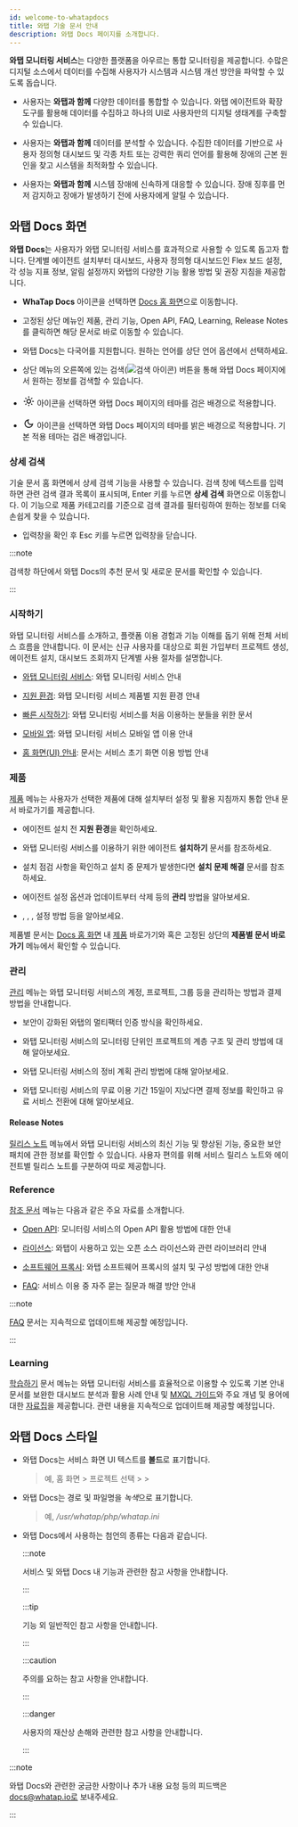 ```yaml
---
id: welcome-to-whatapdocs
title: 와탭 기술 문서 안내
description: 와탭 Docs 페이지를 소개합니다.
---
```


**와탭 모니터링 서비스**는 다양한 플랫폼을 아우르는 통합 모니터링을 제공합니다. 수많은 디지털 소스에서 데이터를 수집해 사용자가 시스템과 시스템 개선 방안을 파악할 수 있도록 돕습니다. 

* 사용자는 **와탭과 함께** 다양한 데이터를 통합할 수 있습니다. 와탭 에이전트와 확장 도구를 활용해 데이터를 수집하고 하나의 UI로 사용자만의 디지털 생태계를 구축할 수 있습니다. 

* 사용자는 **와탭과 함께** 데이터를 분석할 수 있습니다. 수집한 데이터를 기반으로 사용자 정의형 대시보드 및 각종 차트 또는 강력한 쿼리 언어를 활용해 장애의 근본 원인을 찾고 시스템을 최적화할 수 있습니다.

* 사용자는 **와탭과 함께** 시스템 장애에 신속하게 대응할 수 있습니다. 장애 징후를 먼저 감지하고 장애가 발생하기 전에 사용자에게 알릴 수 있습니다.

## 와탭 Docs 화면

**와탭 Docs**는 사용자가 와탭 모니터링 서비스를 효과적으로 사용할 수 있도록 돕고자 합니다. 단계별 에이전트 설치부터 대시보드, 사용자 정의형 대시보드인 Flex 보드 설정, 각 성능 지표 정보, 알림 설정까지 와탭의 다양한 기능 활용 방법 및 권장 지침을 제공합니다. 

* **WhaTap Docs** 아이콘을 선택하면 [Docs 홈 화면](./)으로 이동합니다.

* 고정된 상단 메뉴인 제품, 관리 기능, Open API, FAQ, Learning, Release Notes를 클릭하면 해당 문서로 바로 이동할 수 있습니다. 

* 와탭 Docs는 다국어를 지원합니다. 원하는 언어를 상단 언어 옵션에서 선택하세요.

* 상단 메뉴의 오른쪽에 있는 검색(![검색 아이콘](/img/ico-search.svg)) 버튼을 통해 와탭 Docs 페이지에서 원하는 정보를 검색할 수 있습니다.

* <svg viewBox="0 -4 24 26" width="22" height="22" class="ic-gs"><path fill="currentColor" d="M12,9c1.65,0,3,1.35,3,3s-1.35,3-3,3s-3-1.35-3-3S10.35,9,12,9 M12,7c-2.76,0-5,2.24-5,5s2.24,5,5,5s5-2.24,5-5 S14.76,7,12,7L12,7z M2,13l2,0c0.55,0,1-0.45,1-1s-0.45-1-1-1l-2,0c-0.55,0-1,0.45-1,1S1.45,13,2,13z M20,13l2,0c0.55,0,1-0.45,1-1 s-0.45-1-1-1l-2,0c-0.55,0-1,0.45-1,1S19.45,13,20,13z M11,2v2c0,0.55,0.45,1,1,1s1-0.45,1-1V2c0-0.55-0.45-1-1-1S11,1.45,11,2z M11,20v2c0,0.55,0.45,1,1,1s1-0.45,1-1v-2c0-0.55-0.45-1-1-1C11.45,19,11,19.45,11,20z M5.99,4.58c-0.39-0.39-1.03-0.39-1.41,0 c-0.39,0.39-0.39,1.03,0,1.41l1.06,1.06c0.39,0.39,1.03,0.39,1.41,0s0.39-1.03,0-1.41L5.99,4.58z M18.36,16.95 c-0.39-0.39-1.03-0.39-1.41,0c-0.39,0.39-0.39,1.03,0,1.41l1.06,1.06c0.39,0.39,1.03,0.39,1.41,0c0.39-0.39,0.39-1.03,0-1.41 L18.36,16.95z M19.42,5.99c0.39-0.39,0.39-1.03,0-1.41c-0.39-0.39-1.03-0.39-1.41,0l-1.06,1.06c-0.39,0.39-0.39,1.03,0,1.41 s1.03,0.39,1.41,0L19.42,5.99z M7.05,18.36c0.39-0.39,0.39-1.03,0-1.41c-0.39-0.39-1.03-0.39-1.41,0l-1.06,1.06 c-0.39,0.39-0.39,1.03,0,1.41s1.03,0.39,1.41,0L7.05,18.36z"></path></svg> 아이콘을 선택하면 와탭 Docs 페이지의 테마를 검은 배경으로 적용합니다.

* <svg viewBox="0 -4 24 26" width="22" height="22" class="ic-gs"><path fill="currentColor" d="M9.37,5.51C9.19,6.15,9.1,6.82,9.1,7.5c0,4.08,3.32,7.4,7.4,7.4c0.68,0,1.35-0.09,1.99-0.27C17.45,17.19,14.93,19,12,19 c-3.86,0-7-3.14-7-7C5,9.07,6.81,6.55,9.37,5.51z M12,3c-4.97,0-9,4.03-9,9s4.03,9,9,9s9-4.03,9-9c0-0.46-0.04-0.92-0.1-1.36 c-0.98,1.37-2.58,2.26-4.4,2.26c-2.98,0-5.4-2.42-5.4-5.4c0-1.81,0.89-3.42,2.26-4.4C12.92,3.04,12.46,3,12,3L12,3z"></path></svg> 아이콘을 선택하면 와탭 Docs 페이지의 테마를 밝은 배경으로 적용합니다. 기본 적용 테마는 검은 배경입니다.

### 상세 검색 

기술 문서 홈 화면에서 상세 검색 기능을 사용할 수 있습니다. 검색 창에 텍스트를 입력하면 관련 검색 결과 목록이 표시되며, Enter 키를 누르면 **상세 검색** 화면으로 이동합니다. 이 기능으로 제품 카테고리를 기준으로 검색 결과를 필터링하여 원하는 정보를 더욱 손쉽게 찾을 수 있습니다.

  * 입력창을 확인 후 Esc 키를 누르면 입력창을 닫습니다.

:::note 

검색창 하단에서 와탭 Docs의 추천 문서 및 새로운 문서를 확인할 수 있습니다.

:::

### 시작하기

와탭 모니터링 서비스를 소개하고, 플랫폼 이용 경험과 기능 이해를 돕기 위해 전체 서비스 흐름을 안내합니다. 이 문서는 신규 사용자를 대상으로 회원 가입부터 프로젝트 생성, 에이전트 설치, 대시보드 조회까지 단계별 사용 절차를 설명합니다.

* [와탭 모니터링 서비스](whatap-overview): 와탭 모니터링 서비스 안내

* [지원 환경](support-env): 와탭 모니터링 서비스 제품별 지원 환경 안내

* [빠른 시작하기](quick-guide): 와탭 모니터링 서비스를 처음 이용하는 분들을 위한 문서

* [모바일 앱](mobile-app.mdx): 와탭 모니터링 서비스 모바일 앱 이용 안내

* [홈 화면(UI) 안내](main-ui-intro-v2): 문서는 서비스 초기 화면 이용 방법 안내

### 제품

[제품](./#shortcut-product) 메뉴는 사용자가 선택한 제품에 대해 설치부터 설정 및 활용 지침까지 통합 안내 문서 바로가기를 제공합니다. 

* 에이전트 설치 전 **지원 환경**을 확인하세요. 

* 와탭 모니터링 서비스를 이용하기 위한 에이전트 **설치하기** 문서를 참조하세요.

* 설치 점검 사항을 확인하고 설치 중 문제가 발생한다면 **설치 문제 해결** 문서를 참조하세요. 

* 에이전트 설정 옵션과 업데이트부터 삭제 등의 **관리** 방법을 알아보세요. 

* <Cmdname sid='dashboard' className='uitext' />, <Cmdname sid='flexboard' className='uitext' />, <Cmdname sid='report' className='uitext' />, <Cmdname sid="event_statistic" className="uitext" /> 설정 방법 등을 알아보세요.

제품별 문서는 [Docs 홈 화면](./) 내 [제품](./#shortcut-product) 바로가기와 혹은 고정된 상단의 **제품별 문서 바로가기** 메뉴에서 확인할 수 있습니다.

### 관리

[관리](manage) 메뉴는 와탭 모니터링 서비스의 계정, 프로젝트, 그룹 등을 관리하는 방법과 결제 방법을 안내합니다. 

* 보안이 강화된 와탭의 멀티팩터 인증 방식을 확인하세요. 

* 와탭 모니터링 서비스의 모니터링 단위인 프로젝트의 계층 구조 및 관리 방법에 대해 알아보세요. 

* 와탭 모니터링 서비스의 정비 계획 관리 방법에 대해 알아보세요. 

* 와탭 모니터링 서비스의 무료 이용 기간 15일이 지났다면 결제 정보를 확인하고 유료 서비스 전환에 대해 알아보세요.

#### Release Notes

[릴리스 노트](release-notes) 메뉴에서 와탭 모니터링 서비스의 최신 기능 및 향상된 기능, 중요한 보안 패치에 관한 정보를 확인할 수 있습니다. 사용자 편의를 위해 서비스 릴리스 노트와 에이전트별 릴리스 노트를 구분하여 따로 제공합니다.

### Reference

[참조 문서](reference) 메뉴는 다음과 같은 주요 자료를 소개합니다. 

* [Open API](openapi-spec): 모니터링 서비스의 Open API 활용 방법에 대한 안내

* [라이선스](/license/licenses): 와탭이 사용하고 있는 오픈 소스 라이선스와 관련 라이브러리 안내

* [소프트웨어 프록시](software-proxy): 와탭 소프트웨어 프록시의 설치 및 구성 방법에 대한 안내

* [FAQ](faq): 서비스 이용 중 자주 묻는 질문과 해결 방안 안내

:::note 

[FAQ](faq) 문서는 지속적으로 업데이트해 제공할 예정입니다.

:::

### Learning

[학습하기](learning-guides) 문서 메뉴는 와탭 모니터링 서비스를 효율적으로 이용할 수 있도록 기본 안내 문서를 보완한 대시보드 분석과 활용 사례 안내 및 [MXQL 가이드](/mxql/mxql-overview)와 주요 개념 및 용어에 대한 [자료집](glossary)을 제공합니다. 관련 내용을 지속적으로 업데이트해 제공할 예정입니다.

## 와탭 Docs 스타일

* 와탭 Docs는 서비스 화면 UI 텍스트를 **볼드**로 표기합니다.

  > 예, 홈 화면 > 프로젝트 선택 > <Cmdname sid='dashboard' className='uitext' /> > <Cmdname sid='app_dashboard' className='uitext' />

* 와탭 Docs는 경로 및 파일명을 *녹색*으로 표기합니다.

  > 예, */usr/whatap/php/whatap.ini*

* 와탭 Docs에서 사용하는 첨언의 종류는 다음과 같습니다.

  :::note

  서비스 및 와탭 Docs 내 기능과 관련한 참고 사항을 안내합니다.

  :::

  :::tip

  기능 외 일반적인 참고 사항을 안내합니다.

  :::

  :::caution

  주의를 요하는 참고 사항을 안내합니다.

  :::

  :::danger

  사용자의 재산상 손해와 관련한 참고 사항을 안내합니다.

  :::

:::note

와탭 Docs와 관련한 궁금한 사항이나 추가 내용 요청 등의 피드백은 docs@whatap.io로 보내주세요.

:::
